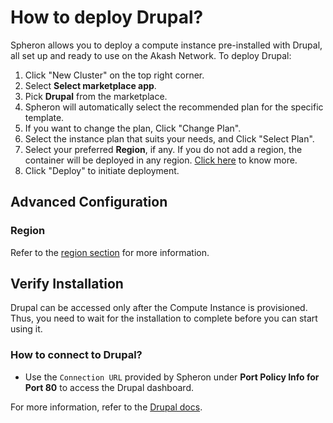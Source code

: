 
# How to deploy Drupal?

Spheron allows you to deploy a compute instance pre-installed with Drupal, all set up and ready to use on the Akash Network.
To deploy Drupal:

1. Click "New Cluster" on the top right corner.
2. Select **Select marketplace app**.
3. Pick **Drupal** from the marketplace.
4. Spheron will automatically select the recommended plan for the specific template.
5. If you want to change the plan, Click "Change Plan".
6. Select the instance plan that suits your needs, and Click "Select Plan".
7. Select your preferred **Region**, if any. If you do not add a region, the container will be deployed in any region. [Click here](/compute/cluster/#region) to know more.
8. Click "Deploy" to initiate deployment.

## Advanced Configuration

### Region

Refer to the [region section](/compute/cluster/#region) for more information.

## Verify Installation

Drupal can be accessed only after the Compute Instance is provisioned.
Thus, you need to wait for the installation to complete before you can start using it.

### How to connect to Drupal?

- Use the `Connection URL` provided by Spheron under **Port Policy Info for Port 80** to access the Drupal dashboard.

For more information, refer to the [Drupal docs](https://www.drupal.org/docs/user_guide/en/index.html).

<Navigation name="Deploy Drupal" />
